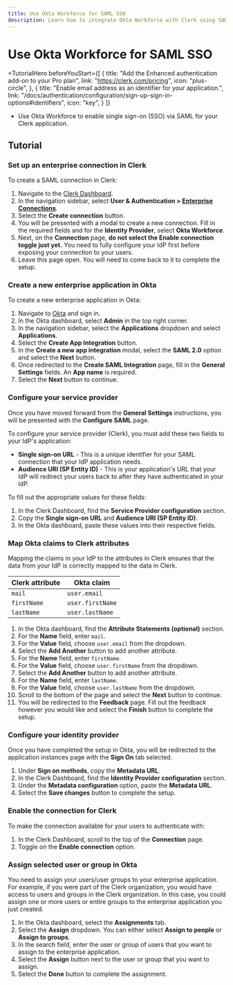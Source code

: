 ```yaml
---
title: Use Okta Workforce for SAML SSO
description: Learn how to integrate Okta Workforce with Clerk using SAML SSO.
---
```


# Use Okta Workforce for SAML SSO

<TutorialHero
  beforeYouStart={[
    {
      title: "Add the Enhanced authentication add-on to your Pro plan",
      link: "https://clerk.com/pricing",
      icon: "plus-circle",
    },
    {
      title: "Enable email address as an identifier for your application.",
      link: "/docs/authentication/configuration/sign-up-sign-in-options#identifiers",
      icon: "key",
    }
  ]}
>

- Use Okta Workforce to enable single sign-on (SSO) via SAML for your Clerk application.

</TutorialHero>

## Tutorial

<Steps>

### Set up an enterprise connection in Clerk

To create a SAML connection in Clerk:

1. Navigate to the [Clerk Dashboard](https://dashboard.clerk.com).
2. In the navigation sidebar, select **User & Authentication > [Enterprise Connections](https://dashboard.clerk.com/last-active?path=user-authentication/enterprise-connections)**.
3. Select the **Create connection** button.
4. You will be presented with a modal to create a new connection. Fill in the required fields and for the **Identity Provider**, select **Okta Workforce**.
5. Next, on the **Connection** page, **do not select the Enable connection toggle just yet.** You need to fully configure your IdP first before exposing your connection to your users.
6. Leave this page open. You will need to come back to it to complete the setup.

### Create a new enterprise application in Okta

To create a new enterprise application in Okta:

1. Navigate to [Okta](https://www.okta.com/) and sign in.
2. In the Okta dashboard, select **Admin** in the top right corner.
3. In the navigation sidebar,  select the **Applications** dropdown and select **Applications**.
4. Select the **Create App Integration** button.
5. In the **Create a new app integration** modal, select the **SAML 2.0** option and select the **Next** button.
6. Once redirected to the **Create SAML Integration** page, fill in the **General Settings** fields. An **App name** is required.
7. Select the **Next** button to continue.

### Configure your service provider

Once you have moved forward from the **General Settings** instructions, you will be presented with the **Configure SAML** page.

To configure your service provider (Clerk), you must add these two fields to your IdP's application:

- **Single sign-on URL** - This is a unique identifier for your SAML connection that your IdP application needs.
- **Audience URI (SP Entity ID)** - This is your application's URL that your IdP will redirect your users back to after they have authenticated in your IdP.

To fill out the appropriate values for these fields:

1. In the Clerk Dashboard, find the **Service Provider configuration** section.
2. Copy the **Single sign-on URL** and **Audience URI (SP Entity ID)**.
3. In the Okta dashboard, paste these values into their respective fields.

### Map Okta claims to Clerk attributes

Mapping the claims in your IdP to the attributes in Clerk ensures that the data from your IdP is correctly mapped to the data in Clerk.

| Clerk attribute | Okta claim |
| --------------- | ---------- |
| `mail` | `user.email` |
| `firstName` | `user.firstName` |
| `lastName` | `user.lastName` |

1. In the Okta dashboard, find the **Attribute Statements (optional)** section.
2. For the **Name** field, enter `mail`.
3. For the **Value** field, choose `user.email` from the dropdown.
4. Select the **Add Another** button to add another attribute.
5. For the **Name** field, enter `firstName`.
6. For the **Value** field, choose `user.firstName` from the dropdown.
7. Select the **Add Another** button to add another attribute.
8. For the **Name** field, enter `lastName`.
9. For the **Value** field, choose `user.lastName` from the dropdown.
10. Scroll to the bottom of the page and select the **Next** button to continue.
11. You will be redirected to the **Feedback** page. Fill out the feedback however you would like and select the **Finish** button to complete the setup.

### Configure your identity provider

Once you have completed the setup in Okta, you will be redirected to the application instances page with the **Sign On** tab selected.

1. Under **Sign on methods**, copy the **Metadata URL**.
2. In the Clerk Dashboard, find the **Identity Provider configuration** section.
3. Under the **Metadata configuration** option, paste the **Metadata URL**.
4. Select the **Save changes** button to complete the setup.

### Enable the connection for Clerk

To make the connection available for your users to authenticate with:

1. In the Clerk Dashboard, scroll to the top of the **Connection** page.
2. Toggle on the **Enable connection** option.

### Assign selected user or group in Okta

You need to assign your users/user groups to your enterprise application. For example, if you were part of the Clerk organization, you would have access to users and groups in the Clerk organization. In this case, you could assign one or more users or entire groups to the enterprise application you just created.

1. In the Okta dashboard, select the **Assignments** tab.
2. Select the **Assign** dropdown. You can either select **Assign to people** or **Assign to groups**.
3. In the search field, enter the user or group of users that you want to assign to the enterprise application.
4. Select the **Assign** button next to the user or group that you want to assign.
5. Select the **Done** button to complete the assignment.

</Steps>
